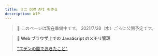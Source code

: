 ```yaml
---
title: ミニ DOM API を作る
description: WIP
---
```


> :construction: このページは現在準備中です。
> 2021/7/28（水）ごろに公開予定です。

> **:memo: Web ブラウザ上での JavaScript のメモリ管理**
>
> ["エデンの園でおきたこと"](https://blog.dodgson.org/b/2012/12/19/dom-and-gc-or-what-happend-at-eden/)
